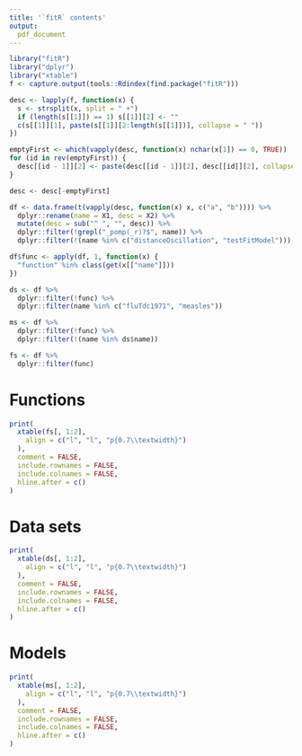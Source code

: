 ```yaml
---
title: '`fitR` contents'
output:
  pdf_document
---
```


```r
library("fitR")
library("dplyr")
library("xtable")
f <- capture.output(tools::Rdindex(find.package("fitR")))

desc <- lapply(f, function(x) {
  s <- strsplit(x, split = " +")
  if (length(s[[1]]) == 1) s[[1]][2] <- ""
  c(s[[1]][1], paste(s[[1]][2:length(s[[1]])], collapse = " "))
})

emptyFirst <- which(vapply(desc, function(x) nchar(x[1]) == 0, TRUE))
for (id in rev(emptyFirst)) {
  desc[[id - 1]][2] <- paste(desc[[id - 1]][2], desc[[id]][2], collapse = " ")
}

desc <- desc[-emptyFirst]

df <- data.frame(t(vapply(desc, function(x) x, c("a", "b")))) %>%
  dplyr::rename(name = X1, desc = X2) %>%
  mutate(desc = sub("^ ", "", desc)) %>%
  dplyr::filter(!grepl("_pomp(_r)?$", name)) %>%
  dplyr::filter(!(name %in% c("distanceOscillation", "testFitModel")))

df$func <- apply(df, 1, function(x) {
  "function" %in% class(get(x[["name"]]))
})

ds <- df %>%
  dplyr::filter(!func) %>%
  dplyr::filter(name %in% c("fluTdc1971", "measles"))

ms <- df %>%
  dplyr::filter(!func) %>%
  dplyr::filter(!(name %in% ds$name))

fs <- df %>%
  dplyr::filter(func)
```

# Functions

```r
print(
  xtable(fs[, 1:2],
    align = c("l", "l", "p{0.7\\textwidth}")
  ),
  comment = FALSE,
  include.rownames = FALSE,
  include.colnames = FALSE,
  hline.after = c()
)
```

# Data sets

```r
print(
  xtable(ds[, 1:2],
    align = c("l", "l", "p{0.7\\textwidth}")
  ),
  comment = FALSE,
  include.rownames = FALSE,
  include.colnames = FALSE,
  hline.after = c()
)
```

# Models

```r
print(
  xtable(ms[, 1:2],
    align = c("l", "l", "p{0.7\\textwidth}")
  ),
  comment = FALSE,
  include.rownames = FALSE,
  include.colnames = FALSE,
  hline.after = c()
)
```


